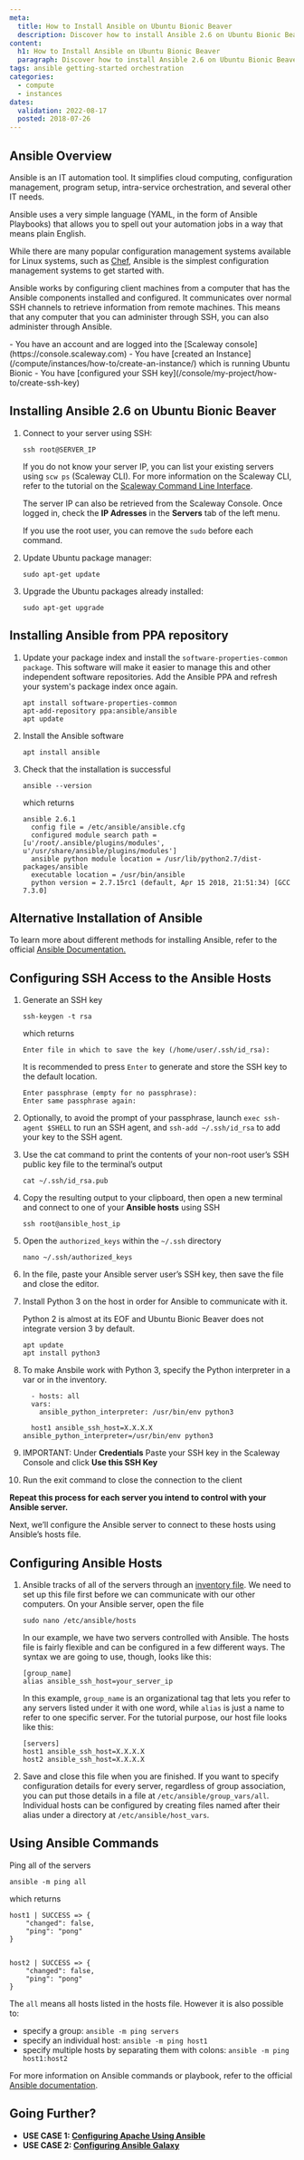 ```yaml
---
meta:
  title: How to Install Ansible on Ubuntu Bionic Beaver
  description: Discover how to install Ansible 2.6 on Ubuntu Bionic Beaver (18.04)
content:
  h1: How to Install Ansible on Ubuntu Bionic Beaver
  paragraph: Discover how to install Ansible 2.6 on Ubuntu Bionic Beaver (18.04)
tags: ansible getting-started orchestration
categories:
  - compute
  - instances
dates:
  validation: 2022-08-17
  posted: 2018-07-26
---
```


## Ansible Overview

Ansible is an IT automation tool. It simplifies cloud computing, configuration management, program setup, intra-service orchestration, and several other IT needs.

Ansible uses a very simple language (YAML, in the form of Ansible Playbooks) that allows you to spell out your automation jobs in a way that means plain English.

While there are many popular configuration management systems available for Linux systems, such as [Chef](/tutorials/configure-chef-ubuntu-xenial), Ansible is the simplest configuration management systems to get started with.

Ansible works by configuring client machines from a computer that has the Ansible components installed and configured. It communicates over normal SSH channels to retrieve information from remote machines. This means that any computer that you can administer through SSH, you can also administer through Ansible.

<Message type="requirement">
- You have an account and are logged into the [Scaleway console](https://console.scaleway.com)
- You have [created an Instance](/compute/instances/how-to/create-an-instance/) which is running Ubuntu Bionic
- You have [configured your SSH key](/console/my-project/how-to/create-ssh-key)
</Message> 

## Installing Ansible 2.6 on Ubuntu Bionic Beaver

1. Connect to your server using SSH:
    ```
    ssh root@SERVER_IP
    ```

    If you do not know your server IP, you can list your existing servers using `scw ps` (Scaleway CLI). For more information on the Scaleway CLI, refer to the tutorial on the [Scaleway Command Line Interface](https://www.scaleway.com/docs/manage-cloud-servers-with-scaleway-cli/).

    The server IP can also be retrieved from the Scaleway Console. Once logged in, check the **IP Adresses** in the **Servers** tab of the left menu.

    <Message type="note">
    
    If you use the root user, you can remove the `sudo` before each command.

    </Message>
2. Update Ubuntu package manager:
    ```
    sudo apt-get update
    ```
3. Upgrade the Ubuntu packages already installed:
    ```
    sudo apt-get upgrade
    ```

## Installing Ansible from PPA repository

1. Update your package index and install the `software-properties-common package`. This software will make it easier to manage this and other independent software repositories. Add the Ansible PPA and refresh your system's package index once again.
    ```
    apt install software-properties-common
    apt-add-repository ppa:ansible/ansible
    apt update
    ```
2. Install the Ansible software
    ```
    apt install ansible
    ```
3. Check that the installation is successful
    ```
    ansible --version
    ```

    which returns

    ```
    ansible 2.6.1
      config file = /etc/ansible/ansible.cfg
      configured module search path = [u'/root/.ansible/plugins/modules', u'/usr/share/ansible/plugins/modules']
      ansible python module location = /usr/lib/python2.7/dist-packages/ansible
      executable location = /usr/bin/ansible
      python version = 2.7.15rc1 (default, Apr 15 2018, 21:51:34) [GCC 7.3.0]
    ```

## Alternative Installation of Ansible

To learn more about different methods for installing Ansible, refer to the official [Ansible Documentation.](https://docs.ansible.com/ansible/latest/installation_guide/intro_installation.html#latest-releases-via-apt-ubuntu)

## Configuring SSH Access to the Ansible Hosts

1. Generate an SSH key
    ```
    ssh-keygen -t rsa
    ```

    which returns

    ```
    Enter file in which to save the key (/home/user/.ssh/id_rsa):
    ```

    It is recommended to press `Enter` to generate and store the SSH key to the default location.

    ```
    Enter passphrase (empty for no passphrase):
    Enter same passphrase again:
    ```
2. Optionally, to avoid the prompt of your passphrase, launch `exec ssh-agent $SHELL` to run an SSH agent, and `ssh-add ~/.ssh/id_rsa` to add your key to the SSH agent.
3. Use the cat command to print the contents of your non-root user’s SSH public key file to the terminal’s output
    ```
    cat ~/.ssh/id_rsa.pub
    ```
4. Copy the resulting output to your clipboard, then open a new terminal and connect to one of your **Ansible hosts** using SSH
    ```
    ssh root@ansible_host_ip
    ```
5. Open the `authorized_keys` within the `~/.ssh` directory
    ```
    nano ~/.ssh/authorized_keys
    ```
6. In the file, paste your Ansible server user’s SSH key, then save the file and close the editor.
7. Install Python 3 on the host in order for Ansible to communicate with it.
    <Message type="note">
    
    Python 2 is almost at its EOF and Ubuntu Bionic Beaver does not integrate version 3 by default.

    </Message>

    ```
    apt update
    apt install python3
    ```
8. To make Ansbile work with Python 3, specify the Python interpreter in a var or in the inventory.
    ```
      - hosts: all
      vars:
        ansible_python_interpreter: /usr/bin/env python3

      host1 ansible_ssh_host=X.X.X.X ansible_python_interpreter=/usr/bin/env python3
    ```
9. IMPORTANT: Under **Credentials** Paste your SSH key in the Scaleway Console and click **Use this SSH Key**
10. Run the exit command to close the connection to the client

**Repeat this process for each server you intend to control with your Ansible server.**

Next, we’ll configure the Ansible server to connect to these hosts using Ansible’s hosts file.

## Configuring Ansible Hosts

1. Ansible tracks of all of the servers through an [inventory file](https://docs.ansible.com/ansible/latest/user_guide/intro_inventory.html). We need to set up this file first before we can communicate with our other computers.
    On your Ansible server, open the file

    ```
    sudo nano /etc/ansible/hosts
    ```

    In our example, we have two servers controlled with Ansible. The hosts file is fairly flexible and can be configured in a few different ways. The syntax we are going to use, though, looks like this:

    ```
    [group_name]
    alias ansible_ssh_host=your_server_ip
    ```

    In this example, `group_name` is an organizational tag that lets you refer to any servers listed under it with one word, while `alias` is just a name to refer to one specific server. For the tutorial purpose, our host file looks like this:

    ```
    [servers]
    host1 ansible_ssh_host=X.X.X.X
    host2 ansible_ssh_host=X.X.X.X
    ```
2. Save and close this file when you are finished.
    If you want to specify configuration details for every server, regardless of group association, you can put those details in a file at `/etc/ansible/group_vars/all`. Individual hosts can be configured by creating files named after their alias under a directory at `/etc/ansible/host_vars`.

## Using Ansible Commands

Ping all of the servers

```
ansible -m ping all
```

which returns

```
host1 | SUCCESS => {
    "changed": false,
    "ping": "pong"
}


host2 | SUCCESS => {
    "changed": false,
    "ping": "pong"
}
```

The `all` means all hosts listed in the hosts file. However it is also possible to:

- specify a group: `ansible -m ping servers`
- specify an individual host: `ansible -m ping host1`
- specify multiple hosts by separating them with colons: `ansible -m ping host1:host2`

For more information on Ansible commands or playbook, refer to the official [Ansible documentation](https://docs.ansible.com/ansible/2.4/ansible-playbook.html).

## Going Further?

- **USE CASE 1: [Configuring Apache Using Ansible](https://www.scaleway.com/docs/how-to-install-apache-on-ansible/)**
- **USE CASE 2: [Configuring Ansible Galaxy](https://www.scaleway.com/docs/how-to-configure-ansible-galaxy/)**
